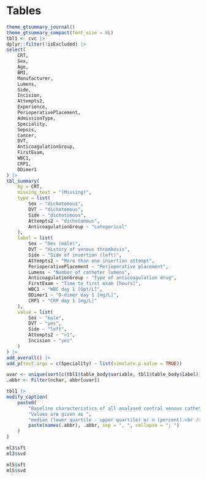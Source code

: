 # Tables

```r
theme_gtsummary_journal()
theme_gtsummary_compact(font_size = 8L)
tbl1 <- cvc |>
dplyr::filter(!isExcluded) |>
select(
    CRT,
    Sex,
    Age,
    BMI,
    Manufacturer,
    Lumens,
    Side,
    Incision,
    Attempts2,
    Experience,
    PerioperativePlacement,
    AdmissionType,
    Speciality,
    Sepsis,
    Cancer,
    DVT,
    AnticoagulationGroup,
    FirstExam,
    WBC1,
    CRP1,
    DDimer1
) |>
tbl_summary(
    by = CRT,
    missing_text = "(Missing)",
    type = list(
        Sex ~ "dichotomous",
        DVT ~ "dichotomous",
        Side ~ "dichotomous",
        Attempts2 ~ "dichotomous",
        AnticoagulationGroup ~ "categorical"
    ),
    label = list(
        Sex ~ "Sex (male)",
        DVT ~ "History of venous thrombosis",
        Side ~ "Side of insertion (left)",
        Attempts2 ~ "More than one insertion attempt",
        PerioperativePlacement ~ "Perioperative placement",
        Lumens ~ "Number of catheter lumens",
        AnticoagulationGroup ~ "Type of anticoagulation drug",
        FirstExam ~ "Time to first exam [hours]",
        WBC1 ~ "WBC day 1 [Gpt/L]",
        DDimer1 ~ "D-dimer day 1 [mg/L]",
        CRP1 ~ "CRP day 1 [mg/L]"
    ),
    value = list(
        Sex ~ "male",
        DVT ~ "yes",
        Side ~ "left",
        Attempts2 ~ ">1",
        Incision ~ "yes"
    )
) |>
add_overall() |>
add_p(test.args = c(Speciality) ~ list(simulate.p.value = TRUE))

uvar <- unique(sort(c(tbl1$table_body$variable, tbl1$table_body$label)))
.abbr <- Filter(nchar, abbr[uvar])

tbl1 |>
modify_caption(
    paste0(
        "Baseline characteristics of all analysed central venous catheters in the internal jugular vene.<br />",
        "Values are given as ",
        "median (lower quartile - upper quartile) or n (percent).<br />",
        paste(names(.abbr), .abbr, sep = ", ", collapse = "; ")
    )
)
```

```r
ml3$sft
ml3$svd
```

```r
ml5$sft
ml5$svd
```
